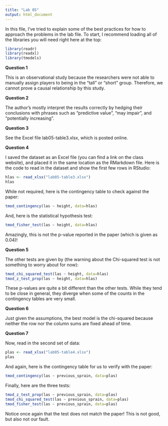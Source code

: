 ```yaml
---
title: "Lab 05"
output: html_document
---
```


In this file, I've tried to explain some of the best practices for how to
approach the problems in the lab file. To start, I recommend loading all of
the libraries you will need right here at the top:

```r
library(readr)
library(readxl)
library(tmodels)
```

**Question 1**

This is an observational study because the researchers were not able to manually
assign players to being in the "tall" or "short" group. Therefore, we cannot 
prove a causal relationship by this study.

**Question 2**

The author's mostly interpret the results correctly by hedging their conclusions
with phrases such as "predictive value", "may impair", and "potentially increasing".

**Question 3**

See the Excel file lab05-table3.xlsx, which is posted online.

**Question 4**

I saved the dataset as an Excel file (you can find a link on the class website),
and placed it in the same location as the RMarkdown file. Here is the code to read
in the dataset and show the first few rows in RStudio:

```r
hlas <- read_xlsx("lab05-table3.xlsx")
hlas
```

While not required, here is the contingency table to check against the paper:

```r
tmod_contingency(las ~ height, data=hlas)
```

And, here is the statistical hypothesis test:

```r
tmod_fisher_test(las ~ height, data=hlas)
```

Amazingly, this is not the p-value reported in the paper (which is given as
0.04)! 

**Question 5**

The other tests are given by (the warning about the Chi-squared test is not something
to worry about for now):

```r
tmod_chi_squared_test(las ~ height, data=hlas)
tmod_z_test_prop(las ~ height, data=hlas)
```

These p-values are quite a bit different than the other tests. While they tend to
be close in general, they diverge when some of the counts in the contingency tables
are very small.

**Question 6**

Just given the assumptions, the best model is the chi-squared because neither the row
nor the column sums are fixed ahead of time.

**Question 7**

Now, read in the second set of data:

```r
plas <- read_xlsx("lab05-table4.xlsx")
plas
```

And again, here is the contingency table for us to verify with the paper:

```r
tmod_contingency(las ~ previous_sprain, data=plas)
```

Finally, here are the three tests:

```r
tmod_z_test_prop(las ~ previous_sprain, data=plas)
tmod_chi_squared_test(las ~ previous_sprain, data=plas)
tmod_fisher_test(las ~ previous_sprain, data=plas)
```

Notice once again that the test does not match the paper! This is not
good, but also not our fault.

